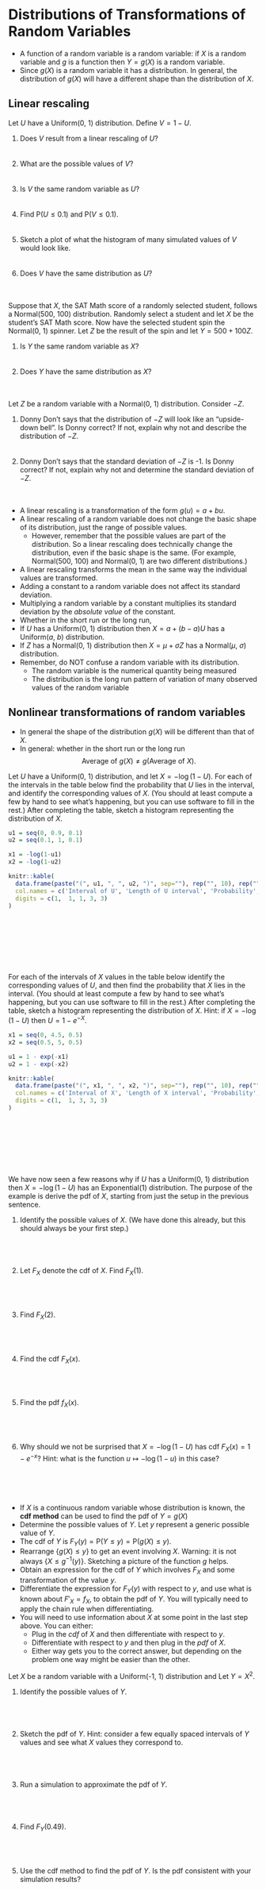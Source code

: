 # Distributions of Transformations of Random Variables

- A function of a random variable is a random variable: if $X$ is a random variable and $g$ is a function then $Y=g(X)$ is a random variable.
- Since $g(X)$ is a random variable it has a distribution.
In general, the distribution of $g(X)$ will have a different shape than the distribution of $X$.

## Linear rescaling

::: {#exm-uniform-linear}

Let $U$ have a Uniform(0, 1) distribution.  Define $V=1-U$.

:::

1. Does $V$ result from a linear rescaling of $U$?
\
\
\
1. What are the possible values of $V$?
\
\
\
1. Is $V$ the same random variable as $U$?
\
\
\
1. Find $\text{P}(U \le 0.1)$ and $\text{P}(V \le 0.1)$.
\
\
\
1. Sketch a plot of what the histogram of many simulated values of $V$ would look like.
\
\
\
1. Does $V$ have the same distribution as $U$?
\
\
\


::: {#exm-normal-sat-linear}

Suppose that $X$, the SAT Math score of a randomly selected student, follows a Normal(500, 100) distribution.  Randomly select a student and let $X$ be the student's SAT Math score.  Now have the selected student spin the Normal(0, 1) spinner.  Let $Z$ be the result of the spin and let $Y=500 + 100 Z$.

:::

1. Is $Y$ the same random variable as $X$?
\
\
\
1. Does $Y$ have the same distribution as $X$?
\
\
\


::: {#exm-dd-normal-negative}

Let $Z$ be a random variable with a Normal(0, 1) distribution. Consider $-Z$.

:::

1. Donny Don't says that the distribution of $-Z$ will look like an "upside-down bell".
Is Donny correct?
If not, explain why not and describe the distribution of $-Z$.
\
\
\
1. Donny Don't says that the standard deviation of $-Z$ is -1.
Is Donny correct?
If not, explain why not and determine the standard deviation of $-Z$.
\
\
\


- A linear rescaling is a transformation of the form $g(u) = a + bu$.
- A linear rescaling of a random variable does not change the basic shape of its distribution, just the range of possible values.
    - However, remember that the possible values are part of the distribution. So a linear rescaling does technically change the distribution, even if the basic shape is the same.  (For example, Normal(500, 100) and Normal(0, 1) are two different distributions.)
- A linear rescaling transforms the mean in the same way the individual values are transformed.
- Adding a constant to a random variable does not affect its standard deviation.
- Multiplying a random variable by a constant multiplies its standard deviation by the *absolute value* of the constant. 
- Whether in the short run or the long run,
\begin{align*}
\text{Average of $a+bX$} & = a+b(\text{Average of $X$})\\
\text{SD of $a+bX$} & = |b|(\text{SD of $X$})\\
\text{Variance of $a+bX$} & = b^2(\text{Variance of $X$})
\end{align*}
- If $U$ has a Uniform(0, 1) distribution then $X = a + (b-a)U$ has a Uniform($a$, $b$) distribution.
- If $Z$ has a Normal(0, 1) distribution then $X = \mu + \sigma Z$ has a Normal($\mu$, $\sigma$) distribution.
- Remember, do NOT confuse a random variable with its distribution.
  - The random variable is the numerical quantity being measured
  - The distribution is the long run pattern of variation of many observed values of the random variable

## Nonlinear transformations of random variables

- In general the shape of the distribution $g(X)$ will be different than that of $X$.
- In general: whether in the short run or the long run
$$
\text{Average of } g(X) \neq g(\text{Average of }X).
$$

::: {#exm-uniform-log-transform-calcs}

Let $U$ have a Uniform(0, 1) distribution, and let $X = -\log(1-U)$.
For each of the intervals in the table below find the probability that $U$ lies in the interval, and identify the corresponding values of $X$.  (You should at least compute a few by hand to see what's happening, but you can use software to fill in the rest.)
After completing the table, sketch a histogram representing the distribution of $X$.
:::

```r

u1 = seq(0, 0.9, 0.1)
u2 = seq(0.1, 1, 0.1)

x1 = -log(1-u1)
x2 = -log(1-u2)

knitr::kable(
  data.frame(paste("(", u1, ", ", u2, ")", sep=""), rep("", 10), rep("", 10), rep("", 10), rep("", 10)),
  col.names = c('Interval of U', 'Length of U interval', 'Probability', 'Interval of X', 'Length of X interval'),
  digits = c(1,  1, 1, 3, 3)
)



```

\
\
\
\
\

::: {#exm-uniform-log-transform-calcs2}

For each of the intervals of $X$ values in the table below identify the corresponding values of $U$, and then find the probability that $X$ lies in the interval.   (You should at least compute a few by hand to see what's happening, but you can use software to fill in the rest.)
After completing the table, sketch a histogram representing the distribution of $X$.
Hint: if $X = -\log(1-U)$ then $U = 1-e^{-X}$.

:::

```r

x1 = seq(0, 4.5, 0.5)
x2 = seq(0.5, 5, 0.5)

u1 = 1 - exp(-x1)
u2 = 1 - exp(-x2)

knitr::kable(
  data.frame(paste("(", x1, ", ", x2, ")", sep=""), rep("", 10), rep("", 10), rep("", 10), rep("", 10)),
  col.names = c('Interval of X', 'Length of X interval', 'Probability', 'Interval of U', 'Length of U interval'),
  digits = c(1,  1, 3, 3, 3)
)



```

\
\
\
\
\


::: {#exm-log-uniform-cdf-method}

We have now seen a few reasons why if $U$ has a Uniform(0, 1) distribution then $X=-\log(1-U)$ has an Exponential(1) distribution.
The purpose of the example is derive the pdf of $X$, starting from just the setup in the previous sentence.

:::

1. Identify the possible values of $X$.  (We have done this already, but this should always be your first step.)
\
\
\
\
\
1. Let $F_X$ denote the cdf of $X$. Find $F_X(1)$.
\
\
\
\
\
1. Find $F_X(2)$.
\
\
\
\
\
1. Find the cdf $F_X(x)$.
\
\
\
\
\
1. Find the pdf $f_X(x)$.
\
\
\
\
\
1. Why should we not be surprised that $X=-\log(1-U)$ has cdf $F_X(x) = 1 - e^{-x}$?  Hint: what is the function $u\mapsto -\log(1-u)$ in this case?
\
\
\
\
\

- If $X$ is a continuous random variable whose distribution is known, the **cdf method** can be used to find the pdf of $Y=g(X)$
- Determine the possible values of $Y$. Let $y$ represent a generic possible value of $Y$.
- The cdf of $Y$ is $F_Y(y) = \text{P}(Y\le y) = \text{P}(g(X) \le y)$.
- Rearrange $\{g(X) \le y\}$ to get an event involving $X$. Warning: it is not always $\{X \le g^{-1}(y)\}$.  Sketching a picture of the function $g$ helps.
- Obtain an expression for the cdf of $Y$ which involves $F_X$ and some transformation of the value $y$. 
- Differentiate the expression for $F_Y(y)$ with respect to $y$, and use what is known about $F'_X = f_X$, to obtain the pdf of $Y$.  You will typically need to apply the chain rule when differentiating.
- You will need to use information about $X$ at some point in the last step above.  You can either:
    - Plug in the *cdf* of $X$ and then differentiate with respect to $y$.
    - Differentiate with respect to $y$ and then plug in the *pdf* of $X$.
    - Either way gets you to the correct answer, but depending on the problem one way might be easier than the other.

::: {#exm-uniform-square-cdf-method}

Let $X$ be a random variable with a Uniform(-1, 1) distribution and Let $Y=X^2$. 

:::

1. Identify the possible values of $Y$.
\
\
\
\
\
1. Sketch the pdf of $Y$. Hint: consider a few equally spaced intervals of $Y$ values and see what $X$ values they correspond to.
\
\
\
\
\
1. Run a simulation to approximate the pdf of $Y$.
\
\
\
\
\
1. Find $F_Y(0.49)$.
\
\
\
\
\
1. Use the cdf method to find the pdf of $Y$.  Is the pdf consistent with your simulation results?
\
\
\
\
\

